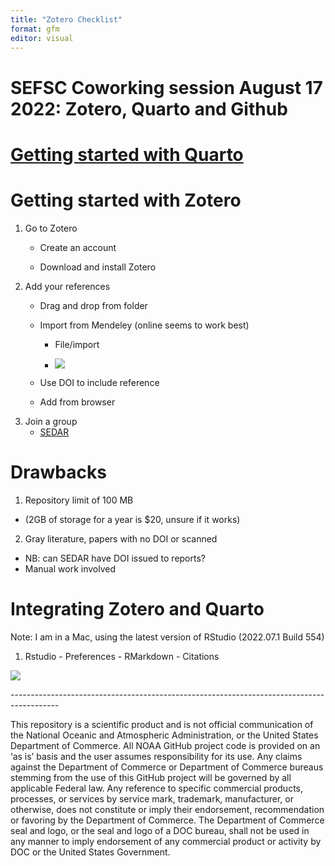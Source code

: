 ```yaml
---
title: "Zotero Checklist"
format: gfm
editor: visual
---
```


# SEFSC Coworking session August 17 2022: Zotero, Quarto and Github

# [Getting started with Quarto](https://github.com/AnaVaz-NOAA/QuartoNotes/blob/main/Other_Notes.md)

# Getting started with Zotero

1.  Go to Zotero
    -   Create an account

    -   Download and install Zotero
2.  Add your references
    -   Drag and drop from folder

    -   Import from Mendeley (online seems to work best)

        -   File/import

        -   ![](figures/Screen%20Shot%202022-08-17%20at%2011.27.45%20AM.png)

    -   Use DOI to include reference

    -   Add from browser
3.  Join a group
    -   [SEDAR](https://www.zotero.org/groups/4750864/sedar/library)

# Drawbacks

1.  Repository limit of 100 MB

-   (2GB of storage for a year is \$20, unsure if it works)

2.  Gray literature, papers with no DOI or scanned

-   NB: can SEDAR have DOI issued to reports?
-   Manual work involved

# Integrating Zotero and Quarto

Note: I am in a Mac, using the latest version of RStudio (2022.07.1 Build 554)

1.  Rstudio - Preferences - RMarkdown - Citations

![](figures/Screen%20Shot%202022-08-17%20at%2011.36.08%20AM.png)

\-\-\-\-\-\-\-\-\-\-\-\-\-\-\-\-\-\-\-\-\-\-\-\-\-\-\-\-\-\-\-\-\-\-\-\-\-\-\-\-\-\-\-\-\-\-\-\-\-\-\-\-\-\-\-\-\-\-\-\-\-\-\-\-\-\-\-\-\-\-\-\-\-\-\-\-\-\-\-\-\-\-\-\-\-\-\-\-\--

This repository is a scientific product and is not official communication of the National Oceanic and Atmospheric Administration, or the United States Department of Commerce. All NOAA GitHub project code is provided on an 'as is' basis and the user assumes responsibility for its use. Any claims against the Department of Commerce or Department of Commerce bureaus stemming from the use of this GitHub project will be governed by all applicable Federal law. Any reference to specific commercial products, processes, or services by service mark, trademark, manufacturer, or otherwise, does not constitute or imply their endorsement, recommendation or favoring by the Department of Commerce. The Department of Commerce seal and logo, or the seal and logo of a DOC bureau, shall not be used in any manner to imply endorsement of any commercial product or activity by DOC or the United States Government.

